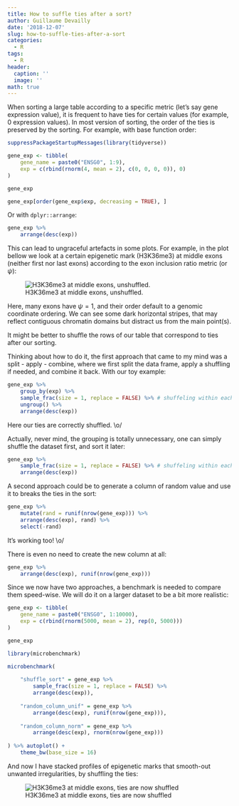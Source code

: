 ```yaml
---
title: How to suffle ties after a sort?
author: Guillaume Devailly
date: '2018-12-07'
slug: how-to-suffle-ties-after-a-sort
categories:
  - R
tags:
  - R
header:
  caption: ''
  image: ''
math: true 
---
```


When sorting a large table according to a specific metric (let's say gene expression value),
it is frequent to have ties for certain values (for example, 0 expression values).
In most version of sorting, the order of the ties is preserved by the sorting.
For example, with base function order:

```r
suppressPackageStartupMessages(library(tidyverse))

gene_exp <- tibble(
    gene_name = paste0("ENSG0", 1:9),
    exp = c(rbind(rnorm(4, mean = 2), c(0, 0, 0, 0)), 0)
)

gene_exp

gene_exp[order(gene_exp$exp, decreasing = TRUE), ]
```

Or with `dplyr::arrange`:
```r
gene_exp %>%
    arrange(desc(exp))
```

This can lead to ungraceful artefacts in some plots. 
For example, in the plot bellow we look at a certain epigenetic mark (H3K36me3)
at middle exons (neither first nor last exons) according to the exon inclusion ratio metric
(or $\psi$):

![H3K36me3 at middle exons, unshuffled.](/post/2018-12-07-how-to-suffle-ties-after-a-sort_files/E005_unshuffled.png)

Here, many exons have $\psi = 1$, and their order default to a genomic coordinate ordering.
We can see some dark horizontal stripes, that may reflect contiguous chromatin domains
but distract us from the main point(s). 

It might be better to shuffle the rows of our table that correspond to ties after our sorting.

Thinking about how to do it, the first approach that came to my mind was a split - apply - combine,
where we first split the data frame, apply a shuffling if needed, and combine it back. With our toy example:
```r
gene_exp %>%
    group_by(exp) %>%
    sample_frac(size = 1, replace = FALSE) %>% # shuffeling within each group
    ungroup() %>%
    arrange(desc(exp))
```
Here our ties are correctly shuffled. \\o/

Actually, never mind, the grouping is totally unnecessary,
one can simply shuffle the dataset first, and sort it later:
```r
gene_exp %>%
    sample_frac(size = 1, replace = FALSE) %>% # shuffeling within each group
    arrange(desc(exp))
```

A second approach could be to  generate a column of random value and
use it to breaks the ties in the sort:
```r
gene_exp %>%
    mutate(rand = runif(nrow(gene_exp))) %>%
    arrange(desc(exp), rand) %>%
    select(-rand)
```

It's working too! \\o/

There is even no need to create the new column at all:
```r
gene_exp %>%
    arrange(desc(exp), runif(nrow(gene_exp)))
```

Since we now have two approaches, a benchmark is needed to compare them speed-wise.
We will do it on a larger dataset to be a bit more realistic:
```r
gene_exp <- tibble(
    gene_name = paste0("ENSG0", 1:10000),
    exp = c(rbind(rnorm(5000, mean = 2), rep(0, 5000)))
)

gene_exp

library(microbenchmark)

microbenchmark(
    
    "shuffle_sort" = gene_exp %>%
        sample_frac(size = 1, replace = FALSE) %>% 
        arrange(desc(exp)),
    
    "random_column_unif" = gene_exp %>%
        arrange(desc(exp), runif(nrow(gene_exp))),
    
    "random_column_norm" = gene_exp %>%
        arrange(desc(exp), rnorm(nrow(gene_exp)))
    
) %>% autoplot() +
    theme_bw(base_size = 16)
```

And now I have stacked profiles of epigenetic marks that smooth-out unwanted irregularities,
by shuffling the ties:

![H3K36me3 at middle exons, ties are now shuffled](/post/2018-12-07-how-to-suffle-ties-after-a-sort_files/E005_shuffled.png)
